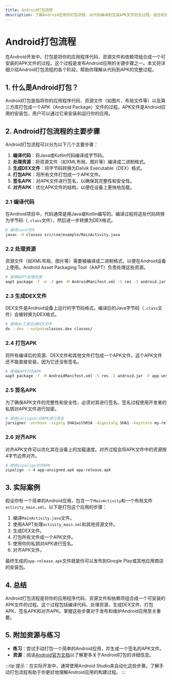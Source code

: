 ```yaml
---
title: Android打包流程
description: 了解Android应用的打包流程，从代码编译到生成APK文件的全过程。适合初学者掌握Android发布与维护的基础知识。
---
```


# Android打包流程

在Android开发中，打包是将你的应用程序代码、资源文件和依赖项组合成一个可安装的APK文件的过程。这个过程是发布Android应用的关键步骤之一。本文将详细介绍Android打包流程的各个阶段，帮助你理解从代码到APK的完整过程。

## 1. 什么是Android打包？

Android打包是指将你的应用程序代码、资源文件（如图片、布局文件等）以及第三方库打包成一个APK（Android Package）文件的过程。APK文件是Android应用的安装包，用户可以通过它来安装和运行你的应用。

## 2. Android打包流程的主要步骤

Android打包流程可以分为以下几个主要步骤：

1. **编译代码**：将Java或Kotlin代码编译成字节码。
2. **处理资源**：将资源文件（如XML布局、图片等）编译成二进制格式。
3. **生成DEX文件**：将字节码转换为Dalvik Executable（DEX）格式。
4. **打包APK**：将所有文件打包成一个APK文件。
5. **签名APK**：对APK文件进行签名，以确保其完整性和安全性。
6. **对齐APK**：优化APK文件的结构，以便在设备上更快地加载。

### 2.1 编译代码

在Android项目中，代码通常是用Java或Kotlin编写的。编译过程将这些代码转换为字节码（`.class`文件），然后进一步转换为DEX格式。

```bash
# 编译Java代码
javac -d classes src/com/example/MainActivity.java
```

### 2.2 处理资源

资源文件（如XML布局、图片等）需要被编译成二进制格式，以便在Android设备上使用。Android Asset Packaging Tool（AAPT）负责处理这些资源。

```bash
# 使用AAPT处理资源
aapt package -f -m -J gen -M AndroidManifest.xml -S res -I android.jar
```

### 2.3 生成DEX文件

DEX文件是Android设备上运行的字节码格式。编译后的Java字节码（`.class`文件）会被转换为DEX格式。

```bash
# 使用dx工具生成DEX文件
dx --dex --output=classes.dex classes/
```

### 2.4 打包APK

将所有编译后的资源、DEX文件和其他文件打包成一个APK文件。这个APK文件还不能直接安装，因为它还没有签名。

```bash
# 使用AAPT打包APK
aapt package -f -M AndroidManifest.xml -S res -I android.jar -F app-unsigned.apk
```

### 2.5 签名APK

为了确保APK文件的完整性和安全性，必须对其进行签名。签名过程使用开发者的私钥对APK文件进行加密。

```bash
# 使用jarsigner对APK进行签名
jarsigner -verbose -sigalg SHA1withRSA -digestalg SHA1 -keystore my-release-key.keystore app-unsigned.apk alias_name
```

### 2.6 对齐APK

对齐APK文件可以优化其在设备上的加载速度。对齐过程会将APK文件中的资源按4字节边界对齐。

```bash
# 使用zipalign对齐APK
zipalign -v 4 app-unsigned.apk app-release.apk
```

## 3. 实际案例

假设你有一个简单的Android应用，包含一个`MainActivity`和一个布局文件`activity_main.xml`。以下是打包这个应用的步骤：

1. 编译`MainActivity.java`文件。
2. 使用AAPT处理`activity_main.xml`和其他资源文件。
3. 生成DEX文件。
4. 打包所有文件成一个APK文件。
5. 使用你的私钥对APK进行签名。
6. 对齐APK文件。

最终生成的`app-release.apk`文件就是你可以发布到Google Play或其他应用商店的安装包。

## 4. 总结

Android打包流程是将你的应用程序代码、资源文件和依赖项组合成一个可安装的APK文件的过程。这个过程包括编译代码、处理资源、生成DEX文件、打包APK、签名APK和对齐APK。掌握这些步骤对于发布和维护Android应用至关重要。

## 5. 附加资源与练习

- **练习**：尝试手动打包一个简单的Android应用，并生成一个签名的APK文件。
- **资源**：阅读[Android官方文档](https://developer.android.com/studio/build)以了解更多关于Android打包的详细信息。

:::tip
提示：在实际开发中，通常使用Android Studio来自动化这些步骤。了解手动打包流程有助于你更好地理解Android应用的构建过程。
:::